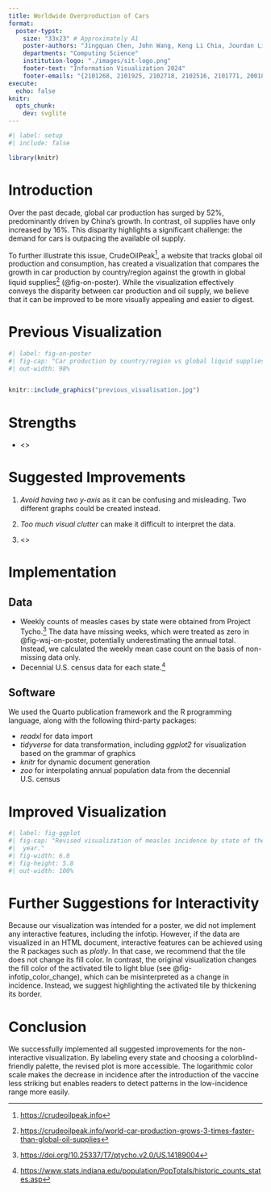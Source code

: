 ```yaml
---
title: Worldwide Overproduction of Cars
format:
  poster-typst: 
    size: "33x23" # Approximately A1
    poster-authors: "Jingquan Chen, John Wang, Keng Li Chia, Jourdan Lim, Perpetua Raj, Joey Tan"
    departments: "Computing Science"
    institution-logo: "./images/sit-logo.png"
    footer-text: "Information Visualization 2024"
    footer-emails: "{2101268, 2101925, 2102718, 2102516, 2101771, 2001885}"
execute:
  echo: false
knitr:
  opts_chunk:
    dev: svglite
---
```


```r
#| label: setup
#| include: false

library(knitr)
```


# Introduction

Over the past decade, global car production has surged by 52%, predominantly driven by China's growth. In contrast, oil supplies have only increased by 16%. This disparity highlights a significant challenge: the demand for cars is outpacing the available oil supply.

To further illustrate this issue, CrudeOilPeak[^crude_oil_peak], a website that tracks global oil production and consumption, has created a visualization that compares the growth in car production by country/region against the growth in global liquid supplies[^debold_battling_2015] (@fig-on-poster). While the visualization effectively conveys the disparity between car production and oil supply, we believe that it can be improved to be more visually appealing and easier to digest.  

[^crude_oil_peak]: <https://crudeoilpeak.info>

[^debold_battling_2015]: <https://crudeoilpeak.info/world-car-production-grows-3-times-faster-than-global-oil-supplies>

# Previous Visualization

```r
#| label: fig-on-poster
#| fig-cap: "Car production by country/region vs global liquid supplies"
#| out-width: 98%


knitr::include_graphics("previous_visualisation.jpg")
```


# Strengths

* <>

# Suggested Improvements

1. *Avoid having two y-axis* as it can be confusing and misleading. Two
different graphs could be created instead.

1. *Too much visual clutter* can make it difficult to interpret the data.

1. <>
    
    
# Implementation


## Data

*   Weekly counts of measles cases by state were obtained from Project
    Tycho.[^panhuis_counts_2018] The data have missing weeks, which were
    treated as zero in @fig-wsj-on-poster, potentially underestimating the
    annual total. Instead, we calculated the weekly mean case count on the
    basis of non-missing data only.
*   Decennial U.S.\ census data for each state.[^stats_state_2023]

[^panhuis_counts_2018]: <https://doi.org/10.25337/T7/ptycho.v2.0/US.14189004>
[^stats_state_2023]: <https://www.stats.indiana.edu/population/PopTotals/historic_counts_states.asp>


## Software

We used the Quarto publication framework and the R programming language, along with the following third-party packages:

*   *readxl* for data import
*   *tidyverse* for data transformation, including *ggplot2* for visualization
    based on the grammar of graphics
*   *knitr* for dynamic document generation
*   *zoo* for interpolating annual population data from the decennial
    U.S.\ census

```{=typst}
#v(2em)
```

# Improved Visualization

```r
#| label: fig-ggplot
#| fig-cap: "Revised visualization of measles incidence by state of the USA and
#|  year."
#| fig-width: 6.0
#| fig-height: 5.8
#| out-width: 100%

```


# Further Suggestions for Interactivity

Because our visualization was intended for a poster, we did not implement any interactive features, including the infotip. However, if the data are visualized in an HTML document, interactive features can be achieved using the R packages such as *plotly*. In that case, we recommend that the tile does not change its fill color. In contrast, the original visualization changes the fill color of the activated tile to light blue (see @fig-infotip_color_change), which can be misinterpreted as a change in incidence. Instead, we suggest highlighting the activated tile by thickening its border.


# Conclusion

We successfully implemented all suggested improvements for the non-interactive visualization. By labeling every state and choosing a colorblind-friendly palette, the revised plot is more accessible. The logarithmic color scale makes the decrease in incidence after the introduction of the vaccine less striking but enables readers to detect patterns in the low-incidence range more easily.
